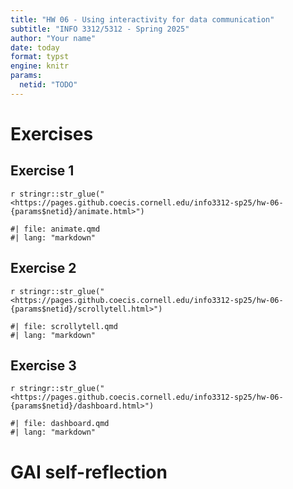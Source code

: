 ```yaml
---
title: "HW 06 - Using interactivity for data communication"
subtitle: "INFO 3312/5312 - Spring 2025"
author: "Your name"
date: today
format: typst
engine: knitr
params:
  netid: "TODO"
---
```



# Exercises

## Exercise 1

`r stringr::str_glue("<https://pages.github.coecis.cornell.edu/info3312-sp25/hw-06-{params$netid}/animate.html>")`

```embed
#| file: animate.qmd
#| lang: "markdown"
```

## Exercise 2

`r stringr::str_glue("<https://pages.github.coecis.cornell.edu/info3312-sp25/hw-06-{params$netid}/scrollytell.html>")`

```embed
#| file: scrollytell.qmd
#| lang: "markdown"
```

## Exercise 3

`r stringr::str_glue("<https://pages.github.coecis.cornell.edu/info3312-sp25/hw-06-{params$netid}/dashboard.html>")`

```embed
#| file: dashboard.qmd
#| lang: "markdown"
```

# GAI self-reflection
